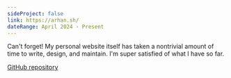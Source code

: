 ```yaml
---
sideProject: false
link: https://arhan.sh/
dateRange: April 2024 - Present
---
```


Can't forget! My personal website itself has taken a nontrivial amount of time to write, design, and maintain. I'm super satisfied of what I have so far.

[GitHub repository](https://github.com/ArhanChaudhary/website)
